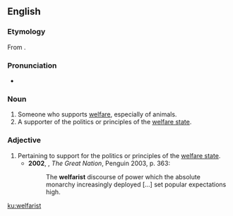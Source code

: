 ==English==

===Etymology===
From {{suffix|welfare|ist|lang=en}}.

===Pronunciation===
*{{a|UK}} {{IPA|/ˈwɛlfɛːɹɪst/|lang=en}}

===Noun===
{{en-noun}}

# Someone who supports [[welfare]], especially of animals.
# A supporter of the politics or principles of the [[welfare state]].


===Adjective===
{{en-adj}}

# Pertaining to support for the politics or principles of the [[welfare state]].
#*'''2002''', {{w|Colin Jones (historian)|Colin Jones}}, ''The Great Nation'', Penguin 2003, p. 363:
#*:The '''welfarist''' discourse of power which the absolute monarchy increasingly deployed [...] set popular expectations high.

[[ku:welfarist]]